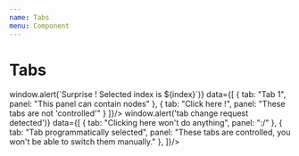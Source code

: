```yaml
---
name: Tabs
menu: Component
---
```



# Tabs

<Playground>
  <Tabs data={[
    {
      tab: "Tab 1",
      panel: "This panel can contain nodes"
    },
    {
      tab: "Tab 2",
      panel: "These tabs are not 'controlled'"
    },
    {
      tab: "Tab 3",
      panel: "Content 3"
    },
    {
      tab: "Tab 4",
      panel: "Content 4"
    },
    {
      tab: "Tab 5 starts to be long",
      panel: "Content 5"
    },
    {
      tab: "Tab 6, how will render the mobile version ? ",
      panel: "Content 6"
    },
    {
      tab: "Tab 7",
      panel: "Content 7"
    }
  ]}/>
  <Tabs onSelect={(index) => window.alert(`Surprise ! Selected index is ${index}`)} data={[
    {
      tab: "Tab 1",
      panel: "This panel can contain nodes"
    },
    {
      tab: "Click here !",
      panel: "These tabs are not 'controlled'"
    }
  ]}/>
  <Tabs selectedIndex={1} onSelect={() => window.alert('tab change request detected')} data={[
    {
      tab: "Clicking here won't do anything",
      panel: ":/"
    },
    {
      tab: "Tab programmatically selected",
      panel: "These tabs are controlled, you won't be able to switch them manually."
    },
  ]}/>
</Playground>

<Props of={Tabs} />
